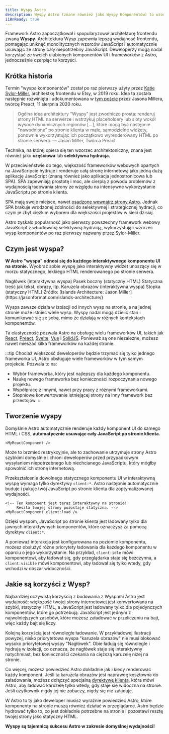 ```yaml
---
title: Wyspy Astro
description: Wyspy Astro (znane również jako Wyspy Komponentów) to wzorzec architektury webowej zapoczątkowany przez Astro. Termin "architektura wysp" został po raz pierwszy użyty przez Katie Sylor-Miller, architektkę frontendu w Etsy, w 2019 roku, a następnie rozwinięty przez Jasona Millera, twórcę Preact.
i18nReady: true
---
```



Framework Astro zapoczątkował i spopularyzował architekturę frontendu zwaną **Wyspy.** Architektura Wysp zapewnia lepszą wydajność frontendu, pomagając uniknąć monolitycznych wzorców JavaScript i automatycznie usuwając ze strony cały niepotrzebny JavaScript. Deweloperzy mogą nadal korzystać ze swoich ulubionych komponentów UI i frameworków z Astro, jednocześnie czerpiąc te korzyści.

## Krótka historia

Termin "wyspa komponentów" został po raz pierwszy użyty przez [Katie Sylor-Miller](https://twitter.com/ksylor), architektkę frontendu w Etsy, w 2019 roku. Idea ta została następnie rozwinięta i udokumentowana w [tym poście](https://jasonformat.com/islands-architecture/) przez Jasona Millera, twórcę Preact, 11 sierpnia 2020 roku.

> Ogólna idea architektury "Wyspy" jest zwodniczo prosta: renderuj strony HTML na serwerze i wstrzykuj placeholdery lub sloty wokół wysoce dynamicznych regionów [...], które mogą być następnie "nawodnione" po stronie klienta w małe, samodzielne widżety, ponownie wykorzystując ich początkowo wyrenderowany HTML po stronie serwera.
> — Jason Miller, Twórca Preact

Technika, na której opiera się ten wzorzec architektoniczny, znana jest również jako **częściowa** lub **selektywna hydracja.**

W przeciwieństwie do tego, większość frameworków webowych opartych na JavaScripcie hydruje i renderuje całą stronę internetową jako jedną dużą aplikację JavaScript (znaną również jako aplikacja jednostronicowa lub SPA). SPA zapewniają prostotę i moc, ale cierpią z powodu problemów z wydajnością ładowania strony ze względu na intensywne wykorzystanie JavaScriptu po stronie klienta.

SPA mają swoje miejsce, nawet [osadzone wewnątrz strony Astro](/en/guides/migrate-to-astro/from-create-react-app/). Jednak SPA brakuje wrodzonej zdolności do selektywnej i strategicznej hydracji, co czyni je zbyt ciężkim wyborem dla większości projektów w sieci dzisiaj.

Astro zyskało popularność jako pierwszy powszechny framework webowy JavaScript z wbudowaną selektywną hydracją, wykorzystując wzorzec wysp komponentów po raz pierwszy nazwany przez Sylor-Miller.

## Czym jest wyspa?

**W Astro "wyspa" odnosi się do każdego interaktywnego komponentu UI na stronie.** Wyobraź sobie wyspę jako interaktywny widżet unoszący się w morzu statycznego, lekkiego HTML renderowanego po stronie serwera.

<IslandsDiagram>
  <Fragment slot="headerApp">Nagłówek (interaktywna wyspa)</Fragment>
  <Fragment slot="sidebarApp">Pasek boczny (statyczny HTML)</Fragment>
  <Fragment slot="main">Statyczna treść jak tekst, obrazy, itp.</Fragment>
  <Fragment slot="carouselApp">Karuzela obrazów (interaktywna wyspa)</Fragment>
  <Fragment slot="footer">Stopka (statyczny HTML)</Fragment>
  <Fragment slot="source">
    Źródło: [Islands Architecture: Jason Miller](https://jasonformat.com/islands-architecture/)
  </Fragment>
</IslandsDiagram>

Wyspa zawsze działa w izolacji od innych wysp na stronie, a na jednej stronie może istnieć wiele wysp. Wyspy nadal mogą dzielić stan i komunikować się ze sobą, mimo że działają w różnych kontekstach komponentów.

Ta elastyczność pozwala Astro na obsługę wielu frameworków UI, takich jak [React](https://react.dev/), [Preact](https://preactjs.com/), [Svelte](https://svelte.dev/), [Vue](https://vuejs.org/) i [SolidJS](https://www.solidjs.com/). Ponieważ są one niezależne, możesz nawet mieszać kilka frameworków na każdej stronie.

:::tip
Chociaż większość deweloperów będzie trzymać się tylko jednego frameworka UI, Astro obsługuje wiele frameworków w tym samym projekcie. Pozwala to na:

- Wybór frameworka, który jest najlepszy dla każdego komponentu.
- Naukę nowego frameworka bez konieczności rozpoczynania nowego projektu.
- Współpracę z innymi, nawet przy pracy z różnymi frameworkami.
- Stopniowe konwertowanie istniejącej strony na inny framework bez przestojów.
  :::

## Tworzenie wyspy

Domyślnie Astro automatycznie renderuje każdy komponent UI do samego HTML i CSS, **automatycznie usuwając cały JavaScript po stronie klienta.**

```astro title="src/pages/index.astro"
<MyReactComponent />
```

Może to brzmieć restrykcyjnie, ale to zachowanie utrzymuje strony Astro szybkimi domyślnie i chroni deweloperów przed przypadkowym wysyłaniem niepotrzebnego lub niechcianego JavaScriptu, który mógłby spowolnić ich stronę internetową.

Przekształcenie dowolnego statycznego komponentu UI w interaktywną wyspę wymaga tylko dyrektywy `client:*`. Astro następnie automatycznie buduje i pakuje twój JavaScript po stronie klienta dla zoptymalizowanej wydajności.

```astro title="src/pages/index.astro" ins="client:load"
<!-- Ten komponent jest teraz interaktywny na stronie! 
     Reszta twojej strony pozostaje statyczna. -->
<MyReactComponent client:load />
```

Dzięki wyspom, JavaScript po stronie klienta jest ładowany tylko dla jawnych interaktywnych komponentów, które oznaczysz za pomocą dyrektyw `client:*`.

A ponieważ interakcja jest konfigurowana na poziomie komponentu, możesz obsłużyć różne priorytety ładowania dla każdego komponentu w oparciu o jego wykorzystanie. Na przykład, `client:idle` mówi komponentowi, aby ładował się, gdy przeglądarka staje się bezczynna, a `client:visible` mówi komponentowi, aby ładował się tylko wtedy, gdy wchodzi w obszar widoczności.

## Jakie są korzyści z Wysp?

Najbardziej oczywistą korzyścią z budowania z Wyspami Astro jest wydajność: większość twojej strony internetowej jest konwertowana na szybki, statyczny HTML, a JavaScript jest ładowany tylko dla pojedynczych komponentów, które go potrzebują. JavaScript jest jednym z najwolniejszych zasobów, które możesz załadować w przeliczeniu na bajt, więc każdy bajt się liczy.

Kolejną korzyścią jest równoległe ładowanie. W przykładowej ilustracji powyżej, nisko priorytetowa wyspa "karuzela obrazów" nie musi blokować wysoko priorytetowej wyspy "Nagłówek". Obie ładują się równolegle i hydrują w izolacji, co oznacza, że nagłówek staje się interaktywny natychmiast, bez konieczności czekania na cięższą karuzelę niżej na stronie.

Co więcej, możesz powiedzieć Astro dokładnie jak i kiedy renderować każdy komponent. Jeśli ta karuzela obrazów jest naprawdę kosztowna do załadowania, możesz dołączyć specjalną [dyrektywę klienta](/en/reference/directives-reference/#client-directives), która mówi Astro, aby ładować karuzelę tylko wtedy, gdy staje się widoczna na stronie. Jeśli użytkownik nigdy jej nie zobaczy, nigdy się nie załaduje.

W Astro to ty jako deweloper musisz wyraźnie powiedzieć Astro, które komponenty na stronie muszą również działać w przeglądarce. Astro będzie hydrować tylko to, co jest dokładnie potrzebne na stronie i pozostawi resztę twojej strony jako statyczny HTML.

**Wyspy są tajemnicą sukcesu Astro w zakresie domyślnej wydajności!**
